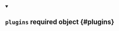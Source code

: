 
<details className="config-field" data-expandable="false" open>
<summary>

## `plugins` <span className="config-field-required" data-required="false">required</span> <span className="config-field-type">object</span> <span className="config-field-default"></span> <span className="config-field-enum"></span> {#plugins}



</summary>



</details>
